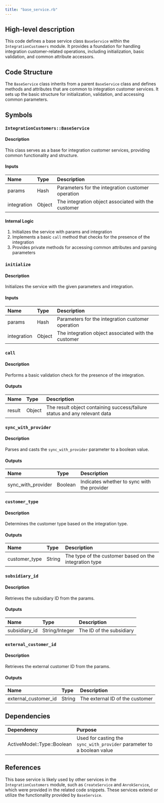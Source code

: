 ```yaml
---
title: "base_service.rb"
---
```


## High-level description
This code defines a base service class `BaseService` within the `IntegrationCustomers` module. It provides a foundation for handling integration customer-related operations, including initialization, basic validation, and common attribute accessors.

## Code Structure
The `BaseService` class inherits from a parent `BaseService` class and defines methods and attributes that are common to integration customer services. It sets up the basic structure for initialization, validation, and accessing common parameters.

## Symbols

### `IntegrationCustomers::BaseService`
#### Description
This class serves as a base for integration customer services, providing common functionality and structure.

#### Inputs
| Name | Type | Description |
|:-----|:-----|:------------|
| params | Hash | Parameters for the integration customer operation |
| integration | Object | The integration object associated with the customer |

#### Internal Logic
1. Initializes the service with params and integration
2. Implements a basic `call` method that checks for the presence of the integration
3. Provides private methods for accessing common attributes and parsing parameters

### `initialize`
#### Description
Initializes the service with the given parameters and integration.

#### Inputs
| Name | Type | Description |
|:-----|:-----|:------------|
| params | Hash | Parameters for the integration customer operation |
| integration | Object | The integration object associated with the customer |

### `call`
#### Description
Performs a basic validation check for the presence of the integration.

#### Outputs
| Name | Type | Description |
|:-----|:-----|:------------|
| result | Object | The result object containing success/failure status and any relevant data |

### `sync_with_provider`
#### Description
Parses and casts the `sync_with_provider` parameter to a boolean value.

#### Outputs
| Name | Type | Description |
|:-----|:-----|:------------|
| sync_with_provider | Boolean | Indicates whether to sync with the provider |

### `customer_type`
#### Description
Determines the customer type based on the integration type.

#### Outputs
| Name | Type | Description |
|:-----|:-----|:------------|
| customer_type | String | The type of the customer based on the integration type |

### `subsidiary_id`
#### Description
Retrieves the subsidiary ID from the params.

#### Outputs
| Name | Type | Description |
|:-----|:-----|:------------|
| subsidiary_id | String/Integer | The ID of the subsidiary |

### `external_customer_id`
#### Description
Retrieves the external customer ID from the params.

#### Outputs
| Name | Type | Description |
|:-----|:-----|:------------|
| external_customer_id | String | The external ID of the customer |

## Dependencies
| Dependency | Purpose |
|:-----------|:--------|
| ActiveModel::Type::Boolean | Used for casting the `sync_with_provider` parameter to a boolean value |

## References
This base service is likely used by other services in the `IntegrationCustomers` module, such as `CreateService` and `AnrokService`, which were provided in the related code snippets. These services extend or utilize the functionality provided by `BaseService`.